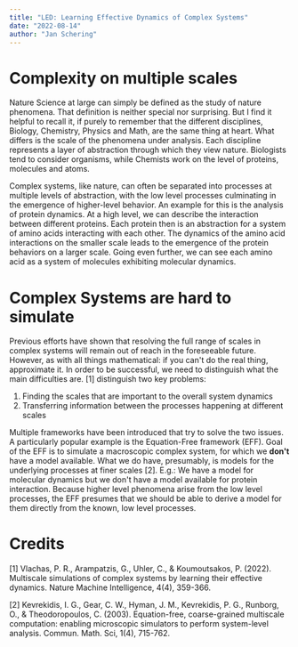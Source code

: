 ```yaml
---
title: "LED: Learning Effective Dynamics of Complex Systems"
date: "2022-08-14"
author: "Jan Schering"
---
```


<h1>Complexity on multiple scales</h1>

Nature Science at large can simply be defined as the study of nature phenomena. That definition is neither special nor surprising. 
But I find it helpful to recall it, if purely to remember that the different disciplines, Biology, Chemistry, Physics and Math, are 
the same thing at heart. What differs is the scale of the phenomena under analysis. Each discipline represents a layer of abstraction
through which they view nature. Biologists tend to consider organisms, while Chemists work on the level of proteins, molecules and atoms.

Complex systems, like nature, can often be separated into processes at multiple levels of abstraction, with the low level processes culminating in
the emergence of higher-level behavior. An example for this is the analysis
of protein dynamics. At a high level, we can describe the interaction between different proteins. Each protein then is an abstraction for a system
of amino acids interacting with each other. The dynamics of the amino acid interactions on the smaller scale leads to the emergence of the protein behaviors
on a larger scale. Going even further, we can see each amino acid as a system of molecules exhibiting molecular dynamics.

<h1>Complex Systems are hard to simulate</h1>

Previous efforts have shown that resolving the full range of scales in complex
systems will remain out of reach in the foreseeable future. However, as with all things mathematical: if you can't do the real thing, approximate it.
In order to be successful, we need to distinguish what the main difficulties are. [1] distinguish
two key problems:

1. Finding the scales that are important to the overall system dynamics
2. Transferring information between the processes happening at different scales

Multiple frameworks have been introduced that try to solve the two issues. A particularly popular example is the Equation-Free framework (EFF). Goal of the EFF is to
simulate a macroscopic complex system, for which we **don't** have a model available. What we do have, presumably, is models for the underlying processes
at finer scales [2]. E.g.: We have a model for molecular dynamics but we don't have a model available for protein interaction. Because higher level phenomena arise 
from the low level processes, the EFF presumes that we should be able to derive a model for them directly from the known, low level processes.

<h1>Credits</h1>

[1] Vlachas, P. R., Arampatzis, G., Uhler, C., & Koumoutsakos, P. (2022). Multiscale simulations of complex systems by learning their effective dynamics. Nature Machine Intelligence, 4(4), 359-366.

[2] Kevrekidis, I. G., Gear, C. W., Hyman, J. M., Kevrekidis, P. G., Runborg, O., & Theodoropoulos, C. (2003). Equation-free, coarse-grained multiscale computation: enabling microscopic simulators to perform system-level analysis. Commun. Math. Sci, 1(4), 715-762.
